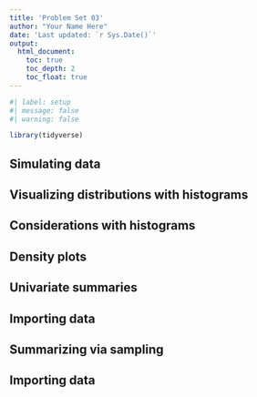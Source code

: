 ```yaml
---
title: 'Problem Set 03'
author: "Your Name Here"
date: 'Last updated: `r Sys.Date()`'
output:
  html_document:
    toc: true
    toc_depth: 2
    toc_float: true
---
```


```r
#| label: setup
#| message: false
#| warning: false

library(tidyverse)
```

## Simulating data


## Visualizing distributions with histograms


## Considerations with histograms


## Density plots


## Univariate summaries


## Importing data


## Summarizing via sampling


## Importing data